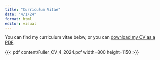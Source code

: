 ```yaml
---
title: "Curriculum Vitae"
date: "4/1/24"
format: html
editor: visual
---
```


You can find my curriculum vitae below, or you can [download my CV as a PDF](content/Fuller_CV_2_2024.pdf).

{{< pdf content/Fuller_CV_4_2024.pdf width=800 height=1150 >}}
